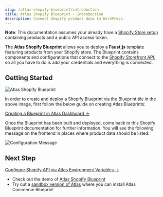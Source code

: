 ```yaml
---
slug: /atlas-shopify-blueprint/introduction
title: Atlas Shopify Blueprint - Introduction
description: Connect Shopify product data to WordPress.
---
```


**Note**: This documentation assumes your already have a [Shopify Store setup](https://help.shopify.com/en/manual/intro-to-shopify/initial-setup/setup-your-store) containing products and a public API access token.

The **Atlas Shopify Blueprint** allows you to deploy a **Faust.js** template featuring products from your Shopify store.
The Blueprint contains components and configurations that connect to the [Shopify Storefront API](https://shopify.dev/docs/api/storefront), so all you have to do is add your credentials and everything is connected.

## Getting Started

![Atlas Shopify Blueprint](./images/atlas-shopify-blueprint.png)

In order to create and deploy a Shopify Blueprint via the Blueprint tile in the above image, first follow the below guide on creating Atlas Blueprints:

[Creating a Blueprint in Atlas Dashboard &#8594;](https://developers.wpengine.com/docs/atlas/getting-started/create-app)

Once the Blueprint has been built and deployed, come back to this Shopify Blueprint documentation for further information. You will see the following message on the frontend in places where product data should be listed:

![Configuration Message](./images/config-message.png)

## Next Step

[Configure Shopify API via Atlas Environment Variables &#8594;](../atlas-shopify-blueprint/configuring-shopify.mdx)

- Check out the demo of [Atlas Shopify Blueprint](https://atlasshopify.wpengine.com/)
- Try out a [sandbox version of Atlas](https://wpengine.com/atlas/#atlasplans) where you can install Atlas Commerce Blueprint
